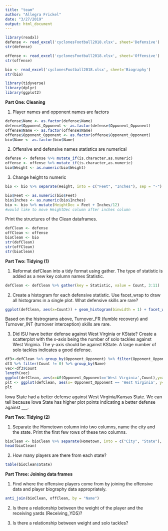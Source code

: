 ```yaml
---
title: "team"
author: "Allegra Frickel"
date: "3/27/2019"
output: html_document
---
```


```r
library(readxl)
defense <- read_excel('cyclonesFootball2018.xlsx', sheet='Defensive')
str(defense)
```

```r
offense <- read_excel('cyclonesFootball2018.xlsx', sheet='Offensive')
str(offense)
```

```r
bio <- read_excel('cyclonesFootball2018.xlsx', sheet='Biography')
str(bio)
```

```r
library(tidyverse)
library(dplyr)
library(ggplot2)
```

**Part One: Cleaning**

1. Player names and opponent names are factors
```r
defense$Name <- as.factor(defense$Name)
defense$Opponent_Opponent <- as.factor(defense$Opponent_Opponent)
offense$Name <- as.factor(offense$Name)
offense$Opponent_Opponent <- as.factor(offense$Opponent_Opponent)
bio$Name <- as.factor(bio$Name)
```

2. Offensive and defensive names statistics are numerical
```r
defense <- defense %>% mutate_if(is.character,as.numeric)
offense <- offense %>% mutate_if(is.character,as.numeric)
bio$Weight <- as.numeric(bio$Weight)
```

3. Change height to numeric

```r
bio <- bio %>% separate(Height, into = c("Feet", "Inches"), sep = "-")
```

```r
bio$Feet <- as.numeric(bio$Feet)
bio$Inches <- as.numeric(bio$Inches)
bio <- bio %>% mutate(HeightDec = Feet + Inches/12)
#would like to move HeightDec column after inches column
```

Print the structures of the Clean dataframes.
```r
defClean <- defense
offClean <- offense
bioClean <- bio
str(defClean)
str(offClean)
str(bioClean)
```

**Part Two: Tidying (1)**

1. Reformat defClean into a tidy format using gather. The type of statistic is added as a new key column names Statistic.

```r
defClean <- defClean %>% gather(key = Statistic, value = Count, 3:11)
```

2. Create a histogram for each defensive statistic. Use facet_wrap to draw all histograms in a single plot. What defensive skills are rare?

```r
ggplot(defClean, aes(x=Count)) + geom_histogram(binwidth = 1) + facet_wrap(~Statistic)
```

Based on the histrograms above, Turnover_FR (fumble recovery) and Turnover_INT (turnover interception) skills are rare.



3. Did ISU have better defense against West Virginia or KState? Create a scatterplot with the x-axis being the number of solo tackles against West Virginia. The y-axis should be against KState. A large number of solo tackles indicates a good defense.

```r
df3<-defClean %>% group_by(Opponent_Opponent) %>% filter(Opponent_Opponent == 'West Virginia' | Opponent_Opponent =='Kansas State') %>% filter(Statistic=='Tackles_Solo')
df3 %>% filter(Count != 0) %>% group_by(Name)
vec<-df3$Count
length(vec)
ggplot(defClean, aes(x=if(Opponent_Opponent=='West Virginia',Count),y=if(Opponent_Opponent=='Kansas State',Count))
plt <- ggplot(defClean, aes(x= Opponent_Opponent == 'West Virginia', y= Opponent_Opponent == 'Kansas State', by=Name)) + geom_point() + xlab('Solo tackles against West Virgina') + ylab('Solo tackles against Kansas State')
plt
```

Iowa State had a better defense against West Virginia/Kansas State. We can tell because Iowa State has higher plot points indicating a better defense against ___.

**Part Two: Tidying (2)**

1. Separate the Hometown column into two columns, name the city and the state. Print the first few rows of these two columns.

```r
bioClean <- bioClean %>% separate(Hometown, into = c("City", "State"), sep = ",")
head(bioClean)
```

2. How many players are there from each state?

```r
table(bioClean$State)
```

**Part Three: Joining data frames**

1. Find where the offensive players come from by joining the offensive data and player biography data appropriately.

```r
anti_join(bioClean, offClean, by = "Name")
```

2. Is there a relationship between the weight of the player and the receiving yards (Receiving_YDS)?

3. Is there a relationship between weight and solo tackles?


